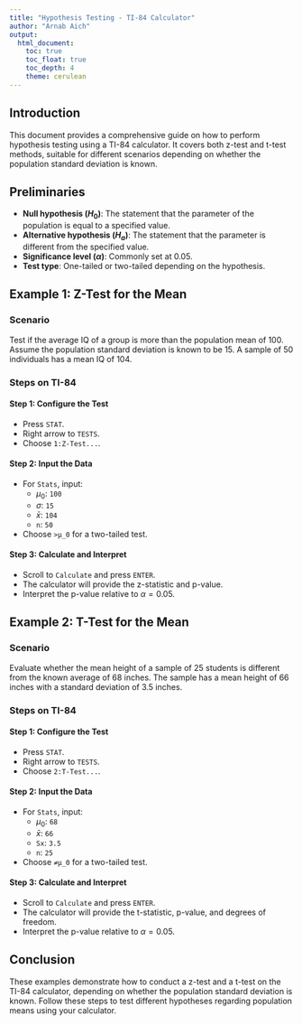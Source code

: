 ```yaml
---
title: "Hypothesis Testing - TI-84 Calculator"
author: "Arnab Aich"
output:
  html_document:
    toc: true
    toc_float: true
    toc_depth: 4
    theme: cerulean
---
```


<link rel="stylesheet" type="text/css" href="../styles.css">



## Introduction

This document provides a comprehensive guide on how to perform hypothesis testing using a TI-84 calculator. It covers both z-test and t-test methods, suitable for different scenarios depending on whether the population standard deviation is known.

## Preliminaries

- **Null hypothesis ($H_0$)**: The statement that the parameter of the population is equal to a specified value.
- **Alternative hypothesis ($H_a$)**: The statement that the parameter is different from the specified value.
- **Significance level ($\alpha$)**: Commonly set at 0.05.
- **Test type**: One-tailed or two-tailed depending on the hypothesis.

## Example 1: Z-Test for the Mean

### Scenario

Test if the average IQ of a group is more than the population mean of 100. Assume the population standard deviation is known to be 15. A sample of 50 individuals has a mean IQ of 104.

### Steps on TI-84

#### Step 1: Configure the Test

- Press `STAT`.
- Right arrow to `TESTS`.
- Choose `1:Z-Test...`.

#### Step 2: Input the Data

- For `Stats`, input:
  - $\mu_0$: `100`
  - $\sigma$: `15`
  - $\bar{x}$: `104`
  - `n`: `50`
- Choose `>μ_0` for a two-tailed test.

#### Step 3: Calculate and Interpret

- Scroll to `Calculate` and press `ENTER`.
- The calculator will provide the z-statistic and p-value.
- Interpret the p-value relative to $\alpha = 0.05$.

## Example 2: T-Test for the Mean

### Scenario

Evaluate whether the mean height of a sample of 25 students is different from the known average of 68 inches. The sample has a mean height of 66 inches with a standard deviation of 3.5 inches.

### Steps on TI-84

#### Step 1: Configure the Test

- Press `STAT`.
- Right arrow to `TESTS`.
- Choose `2:T-Test...`.

#### Step 2: Input the Data

- For `Stats`, input:
  - $\mu_0$: `68`
  - $\bar{x}$: `66`
  - `Sx`: `3.5`
  - `n`: `25`
- Choose `≠μ_0` for a two-tailed test.

#### Step 3: Calculate and Interpret

- Scroll to `Calculate` and press `ENTER`.
- The calculator will provide the t-statistic, p-value, and degrees of freedom.
- Interpret the p-value relative to $\alpha = 0.05$.

## Conclusion

These examples demonstrate how to conduct a z-test and a t-test on the TI-84 calculator, depending on whether the population standard deviation is known. Follow these steps to test different hypotheses regarding population means using your calculator.

